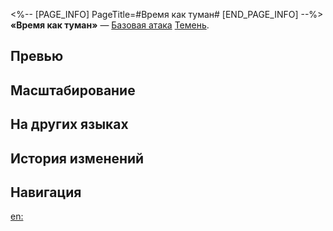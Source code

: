 <%-- [PAGE_INFO]
PageTitle=#Время как туман#
[END_PAGE_INFO] --%>
{{Навык Инфобокс
|Название         = Время как туман
|Изображение      = Навык Время как туман.png
|Персонаж         = Темень
|Тип              = Базовая атака
|Тэг              = Одиночная атака
|УронСтойк        = 10
|ЭнергияГен       = 20
|Энергия          = 
|Длительность     = 
|Описание         = Наносит выбранному противнику ледяной урон, равный {{Цвет|Выделенный|25%—55%}} от макс. НР Темени.
|Свойство1        = 
|Масштабирование1 = 
}}
'''«Время как туман»''' — [[Базовая атака]] [[Темень]].

==Превью==
{{Превью
|Файл = Время как туман Превью
}}

==Масштабирование==
{{Масштабирование навыка|тип=Базовая атака
|25%;30%;35%;40%;45%;50%;55%;60%;65%;70%
}}

==На других языках==
{{На других языках
|en   = Time Thence Blurs
|zhs  = 从此岁月朦胧
|zht  = 從此歲月朦朧
|ja   = {{Rubi|歳月|さいげつ}}はここより{{Rubi|霞|かす}}む
|ko   = 이제부터 세월은 흐릿해지고
|es   = Tiempo difuminado
|fr   = Porosité du temps
|ru   = Время как туман
|th   = Time Thence Blurs
|vi   = Từ Đây Thời Gian Mịt Mù
|de   = Die Zeit ist nun in Nebel gehüllt
|id   = Time Thence Blurs
|pt   = E o Tempo se Enevoou
}}

==История изменений==
{{История изменений|3.6}}

==Навигация==
{{Навык Навбокс|Темень}}

[[en:]]